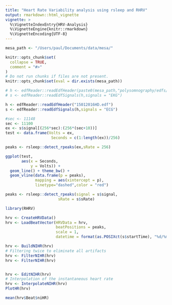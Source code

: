 ```yaml
---
title: "Heart Rate Variability analysis using rsleep and RHRV"
output: rmarkdown::html_vignette
vignette: >
  %\VignetteIndexEntry{HRV-Analysis}
  %\VignetteEngine{knitr::rmarkdown}
  %\VignetteEncoding{UTF-8}
---
```


```r
mesa_path <- "/Users/paul/Documents/data/mesa/"
```


```r
knitr::opts_chunk$set(
  collapse = TRUE,
  comment = "#>"
)
# Do not run chunks if files are not present.
knitr::opts_chunk$set(eval = dir.exists(mesa_path))
```

```r

# h <- edfReader::readEdfHeader(paste0(mesa_path,"polysomnography/edfs/mesa-sleep-0001.edf"))
# s <- edfReader::readEdfSignals(h,signals = "EKG")

h <- edfReader::readEdfHeader("15012016HD.edf")
s <- edfReader::readEdfSignals(h,signals = "ECG")

```


```r

#sec <- 11148
sec <- 11100
ex <- s$signal[(256*sec):(256*(sec+10))]
test <- data.frame(Volts = ex,
                    Seconds = c(1:length(ex))/256)

peaks <- rsleep::detect_rpeaks(ex,sRate = 256)

ggplot(test,
       aes(x = Seconds,
           y = Volts)) +
  geom_line() + theme_bw() +
  geom_vline(data.frame(p = peaks),
             mapping = aes(xintercept = p),
             linetype="dashed",color = "red")

```

```r
peaks <- rsleep::detect_rpeaks(signal = s$signal,
                       sRate = s$sRate)
```

```r
library(RHRV)

hrv <- CreateHRVData()
hrv <- LoadBeatVector(HRVData = hrv,
                      beatPositions = peaks,
                      scale = 1,
                      datetime = format(as.POSIXct(s$startTime), "%d/%m/%Y %H:%M:%S"))

hrv <- BuildNIHR(hrv)
# Filtering twice to eliminate all artifacts
hrv <- FilterNIHR(hrv)
hrv <- FilterNIHR(hrv)


hrv <- EditNIHR(hrv)
# Interpolation of the instantaneous heart rate
hrv <- InterpolateNIHR(hrv)
PlotHR(hrv)

mean(hrv$Beat$niHR)
```


